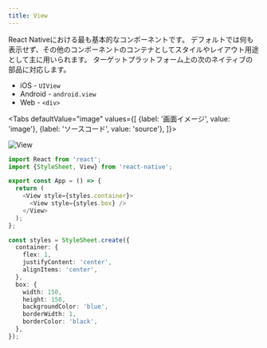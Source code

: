 ```yaml
---
title: View
---
```



React Nativeにおける最も基本的なコンポーネントです。
デフォルトでは何も表示せず、その他のコンポーネントのコンテナとしてスタイルやレイアウト用途として主に用いられます。
ターゲットプラットフォーム上の次のネイティブの部品に対応します。

- iOS - `UIView`
- Android - `android.view`
- Web - `<div>`

<!-- textlint-disable ja-technical-writing/sentence-length -->

<Tabs
  defaultValue="image"
  values={[
    {label: '画面イメージ', value: 'image'},
    {label: 'ソースコード', value: 'source'},
  ]}>

<!-- textlint-enable ja-technical-writing/sentence-length -->

<TabItem value="image">

![View](view.png)

</TabItem>

<TabItem value="source">

```typescript jsx title="/src/App.tsx"
import React from 'react';
import {StyleSheet, View} from 'react-native';

export const App = () => {
  return (
    <View style={styles.container}>
      <View style={styles.box} />
    </View>
  );
};

const styles = StyleSheet.create({
  container: {
    flex: 1,
    justifyContent: 'center',
    alignItems: 'center',
  },
  box: {
    width: 150,
    height: 150,
    backgroundColor: 'blue',
    borderWidth: 1,
    borderColor: 'black',
  },
});
```

</TabItem>
</Tabs>

